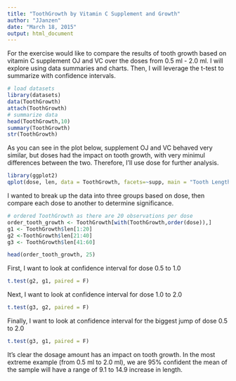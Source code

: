 ```yaml
---
title: "ToothGrowth by Vitamin C Supplement and Growth"
author: "JJanzen"
date: "March 18, 2015"
output: html_document
---
```


For the exercise would like to compare the results of tooth growth based on vitamin C supplement OJ and VC over the doses from 0.5 ml - 2.0 ml.  I will explore using data summaries and charts.  Then, I will leverage the t-test to summarize with confidence intervals.  

```r
# load datasets
library(datasets)
data(ToothGrowth)
attach(ToothGrowth)
# summarize data
head(ToothGrowth,10)
summary(ToothGrowth)
str(ToothGrowth)
```

As you can see in the plot below, supplement OJ and VC behaved very similar, but doses had the impact on tooth growth, with very minimul differences between the two.  Therefore, I'll use dose for further analysis. 

```r
library(ggplot2)
qplot(dose, len, data = ToothGrowth, facets=~supp, main = "Tooth Length by Vitamin C Supplement")
```

I wanted to break up the data into three groups based on dose, then compare each dose to another to determine significance.  
```r
# ordered ToothGrowth as there are 20 observations per dose
order_tooth_growth <- ToothGrowth[with(ToothGrowth,order(dose)),]
g1 <- ToothGrowth$len[1:20]
g2 <-ToothGrowth$len[21:40] 
g3 <- ToothGrowth$len[41:60]

head(order_tooth_growth, 25)
```

First, I want to look at confidence interval for dose 0.5 to 1.0

```r
t.test(g2, g1, paired = F)
```
Next, I want to look at confidence interval for dose 1.0 to 2.0

```r
t.test(g3, g2, paired = F)
```

Finally, I want to look at confidence interval for the biggest jump of dose 0.5 to 2.0

```r
t.test(g3, g1, paired = F)
```

It's clear the dosage amount has an impact on tooth growth. In the most extreme example (from 0.5 ml to 2.0 ml), we are 95% confident the mean of the sample will have a range of 9.1 to 14.9 increase in length. 
